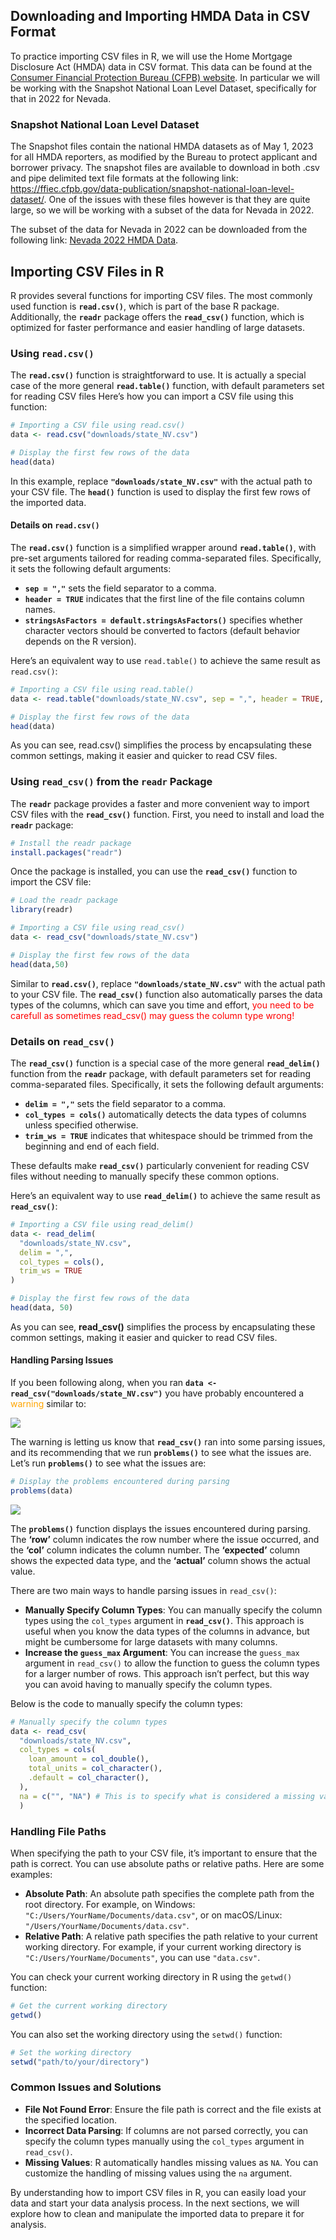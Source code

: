 ## Downloading and Importing HMDA Data in CSV Format

To practice importing CSV files in R, we will use the Home Mortgage Disclosure Act (HMDA) data in CSV format. This data can be found at the [Consumer Financial Protection Bureau (CFPB) website](https://ffiec.cfpb.gov/). In particular we will be working with the Snapshot National Loan Level Dataset, specifically for that in 2022 for Nevada.

### Snapshot National Loan Level Dataset {#snapshot-national-loan-level-dataset}

The Snapshot files contain the national HMDA datasets as of May 1, 2023 for all HMDA reporters, as modified by the Bureau to protect applicant and borrower privacy. The snapshot files are available to download in both .csv and pipe delimited text file formats at the following link: <https://ffiec.cfpb.gov/data-publication/snapshot-national-loan-level-dataset/>. One of the issues with these files however is that they are quite large, so we will be working with a subset of the data for Nevada in 2022.

The subset of the data for Nevada in 2022 can be downloaded from the following link: [Nevada 2022 HMDA Data](https://ffiec.cfpb.gov/v2/data-browser-api/view/csv?states=NV&years=2022).

## Importing CSV Files in R

R provides several functions for importing CSV files. The most commonly used function is **`read.csv()`**, which is part of the base R package. Additionally, the **`readr`** package offers the **`read_csv()`** function, which is optimized for faster performance and easier handling of large datasets.

### Using `read.csv()`

The **`read.csv()`** function is straightforward to use. It is actually a special case of the more general **`read.table()`** function, with default parameters set for reading CSV files Here’s how you can import a CSV file using this function:

``` r
# Importing a CSV file using read.csv()
data <- read.csv("downloads/state_NV.csv")

# Display the first few rows of the data
head(data)
```

In this example, replace **`"downloads/state_NV.csv"`** with the actual path to your CSV file. The **`head()`** function is used to display the first few rows of the imported data.

#### Details on `read.csv()` {-}

The **`read.csv()`** function is a simplified wrapper around **`read.table()`**, with pre-set arguments tailored for reading comma-separated files. Specifically, it sets the following default arguments:

- **`sep = ","`** sets the field separator to a comma.
- **`header = TRUE`** indicates that the first line of the file contains column names.
- **`stringsAsFactors = default.stringsAsFactors()`** specifies whether character vectors should be converted to factors (default behavior depends on the R version).

Here's an equivalent way to use `read.table()` to achieve the same result as `read.csv()`:

```r
# Importing a CSV file using read.table()
data <- read.table("downloads/state_NV.csv", sep = ",", header = TRUE, stringsAsFactors = FALSE)

# Display the first few rows of the data
head(data)

```
As you can see, read.csv() simplifies the process by encapsulating these common settings, making it easier and quicker to read CSV files.

### Using `read_csv()` from the `readr` Package

The **`readr`** package provides a faster and more convenient way to import CSV files with the **`read_csv()`** function. First, you need to install and load the **`readr`** package:

``` r
# Install the readr package
install.packages("readr")
```

Once the package is installed, you can use the **`read_csv()`** function to import the CSV file:

``` r
# Load the readr package
library(readr)

# Importing a CSV file using read_csv()
data <- read_csv("downloads/state_NV.csv")

# Display the first few rows of the data
head(data,50)
```

Similar to **`read.csv()`**, replace **`"downloads/state_NV.csv"`** with the actual path to your CSV file. The **`read_csv()`** function also automatically parses the data types of the columns, which can save you time and effort, [you need to be carefull as sometimes read_csv() may guess the column type wrong!]{style="color:red;"}

### Details on `read_csv()` {-}

The **`read_csv()`** function is a special case of the more general **`read_delim()`** function from the **`readr`** package, with default parameters set for reading comma-separated files. Specifically, it sets the following default arguments:

- **`delim = ","`** sets the field separator to a comma.
- **`col_types = cols()`** automatically detects the data types of columns unless specified otherwise.
- **`trim_ws = TRUE`** indicates that whitespace should be trimmed from the beginning and end of each field.

These defaults make **`read_csv()`** particularly convenient for reading CSV files without needing to manually specify these common options.

Here's an equivalent way to use **`read_delim()`** to achieve the same result as **`read_csv()`**:

```r
# Importing a CSV file using read_delim()
data <- read_delim(
  "downloads/state_NV.csv",
  delim = ",",
  col_types = cols(),
  trim_ws = TRUE
)

# Display the first few rows of the data
head(data, 50)
```
As you can see, **read_csv()** simplifies the process by encapsulating these common settings, making it easier and quicker to read CSV files.

#### Handling Parsing Issues

If you been following along, when you ran **`data <- read_csv("downloads/state_NV.csv")`** you have probably encountered a [warning]{style="color:orange"} similar to:

![](images/clipboard-3586307356.png)

The warning is letting us know that **`read_csv()`** ran into some parsing issues, and its recommending that we run **`problems()`** to see what the issues are. Let's run **`problems()`** to see what the issues are:

``` r
# Display the problems encountered during parsing
problems(data)
```
![](images/clipboard-1927136276.png)

The **`problems()`** function displays the issues encountered during parsing. The **'row'** column indicates the row number where the issue occurred, and the **'col'** column indicates the column number. The **'expected'** column shows the expected data type, and the **'actual'** column shows the actual value.

There are two main ways to handle parsing issues in `read_csv()`:

-   **Manually Specify Column Types**: You can manually specify the column types using the `col_types` argument in **`read_csv()`**. This approach is useful when you know the data types of the columns in advance, but might be cumbersome for large datasets with many columns.
-   **Increase the `guess_max` Argument**: You can increase the `guess_max` argument in `read_csv()` to allow the function to guess the column types for a larger number of rows. This approach isn't perfect, but this way you can avoid having to manually specify the column types.

Below is the code to manually specify the column types:
``` r
# Manually specify the column types
data <- read_csv(
  "downloads/state_NV.csv",
  col_types = cols(
    loan_amount = col_double(),
    total_units = col_character(),
    .default = col_character(),
  ),
  na = c("", "NA") # This is to specify what is considered a missing value
  )
```



### Handling File Paths

When specifying the path to your CSV file, it's important to ensure that the path is correct. You can use absolute paths or relative paths. Here are some examples:

-   **Absolute Path**: An absolute path specifies the complete path from the root directory. For example, on Windows: `"C:/Users/YourName/Documents/data.csv"`, or on macOS/Linux: `"/Users/YourName/Documents/data.csv"`.
-   **Relative Path**: A relative path specifies the path relative to your current working directory. For example, if your current working directory is `"C:/Users/YourName/Documents"`, you can use `"data.csv"`.

You can check your current working directory in R using the `getwd()` function:

``` r
# Get the current working directory
getwd()
```

You can also set the working directory using the `setwd()` function:

``` r
# Set the working directory
setwd("path/to/your/directory")
```

### Common Issues and Solutions

-   **File Not Found Error**: Ensure the file path is correct and the file exists at the specified location.
-   **Incorrect Data Parsing**: If columns are not parsed correctly, you can specify the column types manually using the `col_types` argument in `read_csv()`.
-   **Missing Values**: R automatically handles missing values as `NA`. You can customize the handling of missing values using the `na` argument.

By understanding how to import CSV files in R, you can easily load your data and start your data analysis process. In the next sections, we will explore how to clean and manipulate the imported data to prepare it for analysis.

\newpage